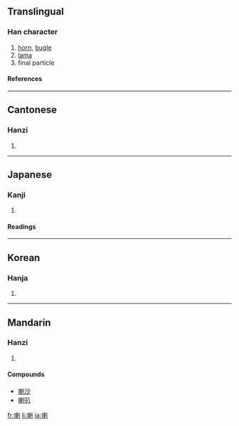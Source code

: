 {{see|喇}}

==Translingual==
===Han character===
{{Han char|rn=30|rad=口|as=09|sn=12|four=6200<sub>0</sub>|canj=口木中弓 (RDLN)}}
# [[horn]], [[bugle]]
# [[lama]]
# final particle
====References====
{{Han ref|kx=0197.270|dkj=03909|dj=0419.050|hdz=10651.060|uh=5587|ud=21895|bh=B3E2|bd=46050}}
----
==Cantonese==
===Hanzi===
{{yue-hanzi|jyut=|y=la1}}
# {{defn|Cantonese}}
----
==Japanese==
===Kanji===
{{ja-kanji|grade=|rs=口09}}
# {{defn|Japanese}} 
====Readings====
{{ja-readings|on=[[らつ]] (ratsu), [[ら]] (ra)|kun=[[ものいう]] (monoiu)}}
----
==Korean==
===Hanja===
{{ko-hanja|hangeul=[[랄]], [[라]]|rv=ral, ra|mr=ral, ra}}
# {{defn|Korean}}
----
==Mandarin==
===Hanzi===
{{cmn-hanzi|pin=[[lǎ]] ([[la3]])|wg=la<sup>3</sup>}}
# {{defn|Mandarin}}

====Compounds====
*[[喇沙]]<!-- lǎshā: La Salle, laksa -->
*[[喇叭]]

[[fr:喇]]
[[li:喇]]
[[ja:喇]]